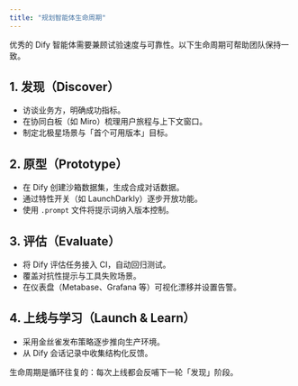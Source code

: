 ```yaml
---
title: "规划智能体生命周期"
---
```



优秀的 Dify 智能体需要兼顾试验速度与可靠性。以下生命周期可帮助团队保持一致。

## 1. 发现（Discover）

- 访谈业务方，明确成功指标。
- 在协同白板（如 Miro）梳理用户旅程与上下文窗口。
- 制定北极星场景与「首个可用版本」目标。

## 2. 原型（Prototype）

- 在 Dify 创建沙箱数据集，生成合成对话数据。
- 通过特性开关（如 LaunchDarkly）逐步开放功能。
- 使用 `.prompt` 文件将提示词纳入版本控制。

## 3. 评估（Evaluate）

- 将 Dify 评估任务接入 CI，自动回归测试。
- 覆盖对抗性提示与工具失败场景。
- 在仪表盘（Metabase、Grafana 等）可视化漂移并设置告警。

## 4. 上线与学习（Launch & Learn）

- 采用金丝雀发布策略逐步推向生产环境。
- 从 Dify 会话记录中收集结构化反馈。

<Callout>
生命周期是循环往复的：每次上线都会反哺下一轮「发现」阶段。
</Callout>
